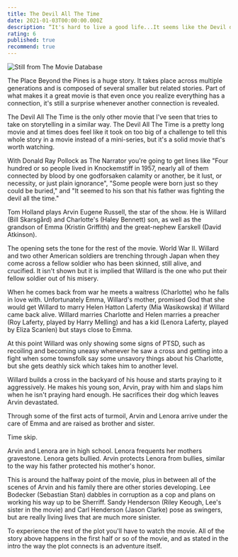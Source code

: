 ```yaml
---
title: The Devil All The Time
date: 2021-01-03T00:00:00.000Z
description: “It's hard to live a good life...It seems like the Devil don't ever let up.”
rating: 6
published: true
recommend: true
---
```


![Still from The Movie Database](./tdatt.jpg)

The Place Beyond the Pines is a huge story. It takes place across multiple generations and is composed of several smaller but related stories. Part of what makes it a great movie is that even once you realize everything has a connection, it's still a surprise whenever another connection is revealed.

The Devil All The Time is the only other movie that I've seen that tries to take on storytelling in a similar way. The Devil All The Time is a pretty long movie and at times does feel like it took on too big of a challenge to tell this whole story in a movie instead of a mini-series, but it's a solid movie that's worth watching.

With Donald Ray Pollock as The Narrator you're going to get lines like "Four hundred or so people lived in Knockemstiff in 1957, nearly all of them connected by blood by one godforsaken calamity or another, be it lust, or necessity, or just plain ignorance", "Some people were born just so they could be buried," and "It seemed to his son that his father was fighting the devil all the time."

Tom Holland plays Arvin Eugene Russell, the star of the show. He is Willard (Bill Skarsgård) and Charlotte's (Haley Bennett) son, as well as the grandson of Emma (Kristin Griffith) and the great-nephew Earskell (David Atkinson).

The opening sets the tone for the rest of the movie. World War II. Willard and two other American soldiers are trenching through Japan when they come across a fellow soldier who has been skinned, still alive, and crucified. It isn't shown but it is implied that Willard is the one who put their fellow soldier out of his misery.

When he comes back from war he meets a waitress (Charlotte) who he falls in love with. Unfortunately Emma, Willard's mother, promised God that she would get Willard to marry Helen Hatton Laferty (Mia Wasikowska) if Willard came back alive. Willard marries Charlotte and Helen marries a preacher (Roy Laferty, played by Harry Melling) and has a kid (Lenora Laferty, played by Eliza Scanlen) but stays close to Emma.

At this point Willard was only showing some signs of PTSD, such as recoiling and becoming uneasy whenever he saw a cross and getting into a fight when some townsfolk say some unsavory things about his Charlotte, but she gets deathly sick which takes him to another level.

Willard builds a cross in the backyard of his house and starts praying to it aggressively. He makes his young son, Arvin, pray with him and slaps him when he isn't praying hard enough. He sacrifices their dog which leaves Arvin devastated.

Through some of the first acts of turmoil, Arvin and Lenora arrive under the care of Emma and are raised as brother and sister.

Time skip.

Arvin and Lenora are in high school. Lenora frequents her mothers gravestone. Lenora gets bullied. Arvin protects Lenora from bullies, similar to the way his father protected his mother's honor.

This is around the halfway point of the movie, plus in between all of the scenes of Arvin and his family there are other stories developing. Lee Bodecker (Sebastian Stan) dabbles in corruption as a cop and plans on working his way up to be Sherriff. Sandy Henderson (Riley Keough, Lee's sister in the movie) and Carl Henderson (Jason Clarke) pose as swingers, but are really living lives that are much more sinister.

To experience the rest of the plot you'll have to watch the movie. All of the story above happens in the first half or so of the movie, and as stated in the intro the way the plot connects is an adventure itself.
